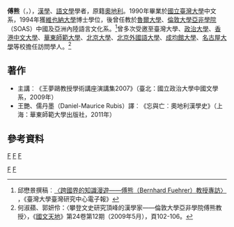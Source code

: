 '''傅熊'''（{{lang-de|'''Bernhard Fuehrer'''}}，{{bd|1960年|}}），[[漢學|漢學]]、[[語文學|語文學]]學者，原籍[[奧地利|奧地利]]。1990年畢業於[[國立臺灣大學|國立臺灣大學]]中文系，1994年獲[[維也納大學|維也納大學]]博士學位，後曾任教於[[魯爾大學|魯爾大學]]、[[倫敦大學亞非學院|倫敦大學亞非學院]]（SOAS）中國及亞洲內陸語言文化系。<ref>邱懋景撰稿︰[http://ts.ntu.edu.tw/e_paper/e_paper_c.php?SID=43 〈跨國界的知識漫遊――傅熊（Bernhard Fuehrer）教授專訪〉] {{Wayback|url=http://ts.ntu.edu.tw/e_paper/e_paper_c.php?SID=43 |date=20131211161927 }}，《臺灣大學臺灣研究中心電子報》</ref>曾多次受邀至臺灣大學、[[政治大學|政治大學]]、[[香港中文大學|香港中文大學]]、[[華東師範大學|華東師範大學]]、[[北京大學|北京大學]]、[[北京外國語大學|北京外國語大學]]、[[成均館大學|成均館大學]]、[[名古屋大學|名古屋大學]]等校擔任訪問學人。<ref>何淑蘋、郭妍伶：〈攀登文史研究頂峰的漢學家――倫敦大學亞非學院傅熊教授〉，《[[國文天地|國文天地]]》第24卷第12期（2009年5月），頁102-106。</ref>

==著作==
*主講︰《王夢鷗教授學術講座演講集2007》（臺北：國立政治大學中國文學系，2009年）
*王艷、儒丹墨（Daniel-Maurice Rubis）譯︰《忘與亡︰奧地利漢學史》（上海：華東師範大學出版社，2011年）

==參考資料==
{{reflist}}

[[分類:英國漢學家|F]]
[[分類:奧地利裔英國人|F]]
[[Category:倫敦大學教師|F]]
[[Category:國立臺灣大學文學院校友|F]]
[[分類:維也納大學校友|F]]